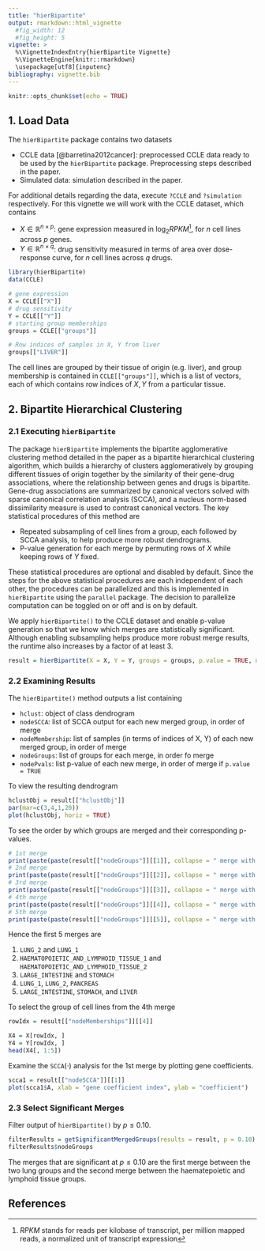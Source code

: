 ```yaml
---
title: "hierBipartite"
output: rmarkdown::html_vignette
  #fig_width: 12
  #fig_height: 5
vignette: >
  %\VignetteIndexEntry{hierBipartite Vignette}
  %\VignetteEngine{knitr::rmarkdown}
  \usepackage[utf8]{inputenc}
bibliography: vignette.bib
---
```


```r
knitr::opts_chunk$set(echo = TRUE)
```

## 1. Load Data

The $\texttt{hierBipartite}$ package contains two datasets

+ CCLE data [@barretina2012cancer]: preprocessed CCLE data ready to be used by the $\texttt{hierBipartite}$ package. Preprocessing steps described in the paper.
+ Simulated data: simulation described in the paper.

For additional details regarding the data, execute `?CCLE` and `?simulation` respectively. For this vignette we will work with the CCLE dataset, which contains

+ $X \in \mathbb{R}^{n \times p}$: gene expression measured in $\log_{2}RPKM$^[$RPKM$ stands for reads per kilobase of transcript, per million mapped reads, a normalized unit of transcript expression], for $n$ cell lines across $p$ genes.
+ $Y \in \mathbb{R}^{n \times q}$: drug sensitivity measured in terms of area over dose-response curve, for $n$ cell lines across $q$ drugs.

```r
library(hierBipartite)
data(CCLE)

# gene expression
X = CCLE[["X"]]
# drug sensitivity
Y = CCLE[["Y"]]
# starting group memberships
groups = CCLE[["groups"]]

# Row indices of samples in X, Y from liver
groups[["LIVER"]]
```

The cell lines are grouped by their tissue of origin (e.g. liver), and group membership is contained in `CCLE[["groups"]]`, which is a list of vectors, each of which contains row indices of $X, Y$ from a particular tissue. 

## 2. Bipartite Hierarchical Clustering

### 2.1 Executing $\texttt{hierBipartite}$

The package $\texttt{hierBipartite}$ implements the bipartite agglomerative clustering method detailed in the paper as a bipartite hierarchical clustering algorithm, which builds a hierarchy of clusters agglomeratively by grouping different tissues of origin together by the similarity of their gene-drug associations, where the relationship between genes and drugs is bipartite. Gene-drug associations are summarized by canonical vectors solved with sparse canonical correlation analysis (SCCA), and a nucleus norm-based dissimilarity measure is used to contrast canonical vectors. The key statistical procedures of this method are

+ Repeated subsampling of cell lines from a group, each followed by SCCA analysis, to help produce more robust dendrograms. 
+ P-value generation for each merge by permuting rows of $X$ while keeping rows of $Y$ fixed.

These statistical procedures are optional and disabled by default. Since the steps for the above statistical procedures are each independent of each other, the procedures can be parallelized and this is implemented in $\texttt{hierBipartite}$ using the $\texttt{parallel}$ package. The decision to parallelize computation can be toggled on or off and is on by default. 

We apply `hierBipartite()` to the CCLE dataset and enable p-value generation so that we know which merges are statistically significant. Although enabling subsampling helps produce more robust merge results, the runtime also increases by a factor of at least 3. 


```r
result = hierBipartite(X = X, Y = Y, groups = groups, p.value = TRUE, n_perm = 100, parallel = TRUE)
```

### 2.2 Examining Results

The `hierBipartite()` method outputs a list containing

+ `hclust`: object of class dendrogram
+ `nodeSCCA`: list of SCCA output for each new merged group, in order of merge
+ `nodeMembership`: list of samples (in terms of indices of X, Y) of each new merged group, in order of merge
+ `nodeGroups`: list of groups for each merge, in order fo merge
+ `nodePvals`: list p-value of each new merge, in order of merge if `p.value = TRUE`

To view the resulting dendrogram

```r
hclustObj = result[["hclustObj"]]
par(mar=c(3,4,1,20))
plot(hclustObj, horiz = TRUE)
```

To see the order by which groups are merged and their corresponding p-values.

```r
# 1st merge
print(paste(paste(result[["nodeGroups"]][[1]], collapse = " merge with "), "with p-value", result[["nodePvals"]][[1]]))
# 2nd merge
print(paste(paste(result[["nodeGroups"]][[2]], collapse = " merge with "), "with p-value", result[["nodePvals"]][[2]]))
# 3rd merge
print(paste(paste(result[["nodeGroups"]][[3]], collapse = " merge with "), "with p-value", result[["nodePvals"]][[3]]))
# 4th merge
print(paste(paste(result[["nodeGroups"]][[4]], collapse = " merge with "), "with p-value", result[["nodePvals"]][[4]]))
# 5th merge
print(paste(paste(result[["nodeGroups"]][[5]], collapse = " merge with "), "with p-value", result[["nodePvals"]][[5]]))
```

Hence the first 5 merges are 

1. `LUNG_2` and `LUNG_1`
2. `HAEMATOPOIETIC_AND_LYMPHOID_TISSUE_1` and `HAEMATOPOIETIC_AND_LYMPHOID_TISSUE_2`
3. `LARGE_INTESTINE` and `STOMACH`
4. `LUNG_1`, `LUNG_2`, `PANCREAS`
5. `LARGE_INTESTINE`, `STOMACH`, and `LIVER`

To select the group of cell lines from the 4th merge

```r
rowIdx = result[["nodeMemberships"]][[4]]

X4 = X[rowIdx, ]
Y4 = Y[rowIdx, ]
head(X4[, 1:5])
```

Examine the $\texttt{SCCA}(\cdot)$ analysis for the 1st merge by plotting gene coefficients.

```r
scca1 = result[["nodeSCCA"]][[1]]
plot(scca1$A, xlab = "gene coefficient index", ylab = "coefficient")
```

### 2.3 Select Significant Merges

Filter output of `hierBipartite()` by $p \leq 0.10$. 

```r
filterResults = getSignificantMergedGroups(results = result, p = 0.10)
filterResults$nodeGroups
```

The merges that are significant at $p \leq 0.10$ are the first merge between the two lung groups and the second merge between the haematepoietic and lymphoid tissue groups.

## References



